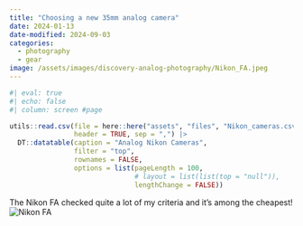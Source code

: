 ```yaml
---
title: "Choosing a new 35mm analog camera"
date: 2024-01-13
date-modified: 2024-09-03
categories:
  - photography
  - gear
image: /assets/images/discovery-analog-photography/Nikon_FA.jpeg
---
```



```r
#| eval: true
#| echo: false
#| column: screen #page

utils::read.csv(file = here::here("assets", "files", "Nikon_cameras.csv"),
                header = TRUE, sep = ",") |>
  DT::datatable(caption = "Analog Nikon Cameras",
                filter = "top",
                rownames = FALSE,
                options = list(pageLength = 100,
                               # layout = list(list(top = "null")),
                               lengthChange = FALSE))
```
The Nikon FA checked quite a lot of my criteria and it's among the cheapest!
![Nikon FA](/assets/images/discovery-analog-photography/Nikon_FA.jpeg "Title: The Nikon FA By Paul1513 at the English-language Wikipedia, CC BY-SA 3.0, https://commons.wikimedia.org/w/index.php?curid=7259633")
